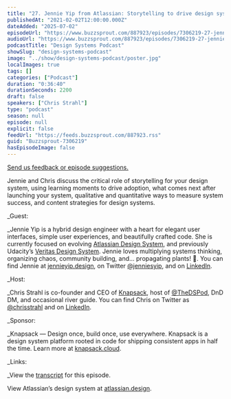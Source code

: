 ```yaml
---
title: "27. Jennie Yip from Atlassian: Storytelling to drive design system success"
publishedAt: "2021-02-02T12:00:00.000Z"
dateAdded: "2025-07-02"
episodeUrl: "https://www.buzzsprout.com/887923/episodes/7306219-27-jennie-yip-from-atlassian-storytelling-to-drive-design-system-success.mp3"
audioUrl: "https://www.buzzsprout.com/887923/episodes/7306219-27-jennie-yip-from-atlassian-storytelling-to-drive-design-system-success.mp3"
podcastTitle: "Design Systems Podcast"
showSlug: "design-systems-podcast"
image: "../show/design-systems-podcast/poster.jpg"
localImages: true
tags: []
categories: ["Podcast"]
duration: "0:36:40"
durationSeconds: 2200
draft: false
speakers: ["Chris Strahl"]
type: "podcast"
season: null
episode: null
explicit: false
feedUrl: "https://feeds.buzzsprout.com/887923.rss"
guid: "Buzzsprout-7306219"
hasEpisodeImage: false
---
```

[Send us feedback or episode suggestions.](https://www.buzzsprout.com/twilio/text_messages/887923/open_sms)

Jennie and Chris discuss the critical role of storytelling for your design system, using learning moments to drive adoption, what comes next after launching your system, qualitative and quantitative ways to measure system success, and content strategies for design systems.  
  
_Guest:  
  
_Jennie Yip is a hybrid design engineer with a heart for elegant user interfaces, simple user experiences, and beautifully crafted code. She is currently focused on evolving [Atlassian Design System](https://www.atlassian.design), and previously Udacity’s [Veritas Design System](https://veritas.udacity.design/). Jennie loves multiplying systems thinking, organizing chaos, community building, and... propagating plants! 🌱. You can find Jennie at [jennieyip.design](https://www.jennieyip.design), on Twitter [@jenniesyip](https://twitter.com/jenniesyip), and on [LinkedIn](https://www.linkedin.com/in/jenniesyip/).  
  
_Host:  
  
_Chris Strahl is co-founder and CEO of [Knapsack](https://www.knapsack.cloud/), host of [@TheDSPod](https://twitter.com/thedspod), DnD DM, and occasional river guide. You can find Chris on Twitter as [@chrisstrahl](https://twitter.com/chrisstrahl) and on [LinkedIn](https://www.linkedin.com/in/chrisstrahl/).  
  
_Sponsor:  
  
_Knapsack — Design once, build once, use everywhere. Knapsack is a design system platform rooted in code for shipping consistent apps in half the time. Learn more at [knapsack.cloud](https://www.knapsack.cloud).  
  
_Links:  
  
_View the [transcript](https://drive.google.com/file/d/1fecaYLyXDTzcjOVCpbjy2w8qqJ74R34T/view?usp=sharing) for this episode.  
  
View Atlassian’s design system at [atlassian.design](https://atlassian.design).
